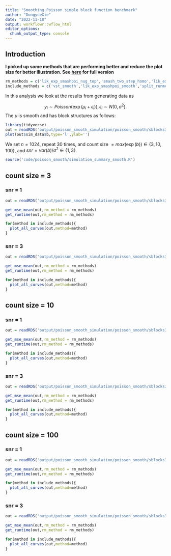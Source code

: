 ```yaml
---
title: "Smoothing Poisson simple block function benchmark"
author: "DongyueXie"
date: "2022-11-18"
output: workflowr::wflow_html
editor_options:
  chunk_output_type: console
---
```


## Introduction

**I picked up some methods that are performing better and reduce the plot size for better illustration. See [here](smooth_sblocks_benchmark.html) for full version**

```r
rm_methods = c('lik_exp_smashpoi_nug_top','smash_two_step_homo','lik_exp_smashpoi_nug','lik_exp_smashpoi_nug_top','vst_nug','vst_nug_top','split_runmed_dwt','split_true','split_log1px_ndwt_fix_nug','split_log1px_ndwt','split_runmed_ndwt_fix_nug','lik_exp_mle_smooth','lik_exp_mle_nug_top','lik_exp_mle_nug','split_runmed_ndwt_top')
include_methods = c('vst_smooth','lik_exp_smashpoi_smooth','split_runmed_ndwt','smash_two_step_hetero','smash')
```

In this analysis we look at the results from generating data as 

$$y_i\sim Poisson(\exp(\mu_i+\epsilon_i)),\epsilon_i\sim N(0,\sigma^2).$$
The $\mu$ is smooth and has block structures as follows:

```r
library(tidyverse)
out = readRDS('output/poisson_smooth_simulation/poisson_smooth/sblocks30_n_1024_snr_1_count_size_3.rds')
plot(out$sim_data$b,type='l',ylab='')
```

We set $n=1024$, repeat 30 times, and count size $=max(\exp(b))\in \{3,10,100\}$, and $snr = var(b)/\sigma^2\in \{1,3\}$.


```r
source('code/poisson_smooth/simulation_summary_smooth.R')
```


## count size = 3

### snr = 1

```r
out = readRDS('output/poisson_smooth_simulation/poisson_smooth/sblocks30_n_1024_snr_1_count_size_3.rds')
```

```r
get_mse_mean(out,rm_method = rm_methods)
get_runtime(out,rm_method = rm_methods)
```

```r
for(method in include_methods){
  plot_all_curves(out,method=method)
}

```


### snr = 3

```r
out = readRDS('output/poisson_smooth_simulation/poisson_smooth/sblocks30_n_1024_snr_3_count_size_3.rds')
```

```r
get_mse_mean(out,rm_method = rm_methods)
get_runtime(out,rm_method = rm_methods)
```

```r
for(method in include_methods){
  plot_all_curves(out,method=method)
}

```


## count size = 10

### snr = 1

```r
out = readRDS('output/poisson_smooth_simulation/poisson_smooth/sblocks30_n_1024_snr_1_count_size_10.rds')
```

```r
get_mse_mean(out,rm_method = rm_methods)
get_runtime(out,rm_method = rm_methods)
```

```r
for(method in include_methods){
  plot_all_curves(out,method=method)
}

```


### snr = 3

```r
out = readRDS('output/poisson_smooth_simulation/poisson_smooth/sblocks30_n_1024_snr_3_count_size_10.rds')
```
```r
get_mse_mean(out,rm_method = rm_methods)
get_runtime(out,rm_method = rm_methods)
```

```r
for(method in include_methods){
  plot_all_curves(out,method=method)
}

```


## count size = 100

### snr = 1

```r
out = readRDS('output/poisson_smooth_simulation/poisson_smooth/sblocks30_n_1024_snr_1_count_size_100.rds')
```

```r
get_mse_mean(out,rm_method = rm_methods)
get_runtime(out,rm_method = rm_methods)
```

```r
for(method in include_methods){
  plot_all_curves(out,method=method)
}

```

### snr = 3

```r
out = readRDS('output/poisson_smooth_simulation/poisson_smooth/sblocks30_n_1024_snr_3_count_size_100.rds')
```

```r
get_mse_mean(out,rm_method = rm_methods)
get_runtime(out,rm_method = rm_methods)
```

```r
for(method in include_methods){
  plot_all_curves(out,method=method)
}

```

